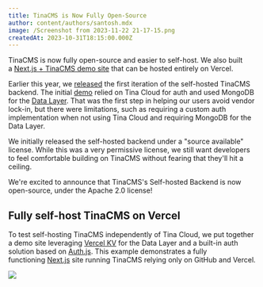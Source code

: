 ```yaml
---
title: TinaCMS is Now Fully Open-Source
author: content/authors/santosh.mdx
image: /Screenshot from 2023-11-22 21-17-15.png
createdAt: 2023-10-31T18:15:00.000Z
---
```


TinaCMS is now fully open-source and easier to self-host. We also built a [Next.js + TinaCMS demo site](https://github.com/tinacms/tina-self-hosted-demo) that can be hosted entirely on Vercel.

Earlier this year, we [released](https://tina.io/blog/self-hosted-datalayer/) the first iteration of the self-hosted TinaCMS backend. The initial [demo](https://github.com/tinacms/tina-self-hosted-demo/tree/274c0d9ee004629ff0cef2539b56c88324abd8f8) relied on Tina Cloud for auth and used MongoDB for the [Data Layer](https://tina.io/blog/self-hosted-datalayer/). That was the first step in helping our users avoid vendor lock-in, but there were limitations, such as requiring a custom auth implementation when not using Tina Cloud and requiring MongoDB for the Data Layer.

We initially released the self-hosted backend under a "source available" license. While this was a very permissive license, we still want developers to feel comfortable building on TinaCMS without fearing that they'll hit a ceiling.

We're excited to announce that TinaCMS's Self-hosted Backend is now open-source, under the Apache 2.0 license!

## Fully self-host TinaCMS on Vercel

To test self-hosting TinaCMS independently of Tina Cloud, we put together a demo site leveraging [Vercel KV](https://vercel.com/docs/storage/vercel-kv) for the Data Layer and a built-in auth solution based on [Auth.js](https://authjs.dev/). This example demonstrates a fully functioning [Next.js](https://nextjs.org/) site running TinaCMS relying only on GitHub and Vercel.

![](https://res.cloudinary.com/dcw6cwipl/image/upload/v1701073714/cld-sample-4.jpg)
